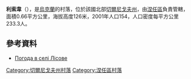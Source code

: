 {{coord|51|10|18|N|32|2|6|E|scale:100000|display=title}}

'''利索韋'''（{{lang-uk|Лісове}}），是[[烏克蘭|烏克蘭]]的村落，位於該國北部[[切爾尼戈夫州|切爾尼戈夫州]]，由[[涅任區|涅任區]]負責管轄，面積0.66平方公里，海拔高度126米，2001年人口154，人口密度每平方公里233.3人。

==參考資料==
* [http://weather.in.ua/ua/chernigovskaja/13657 Погода в селі Лісове] {{Wayback|url=http://weather.in.ua/ua/chernigovskaja/13657 |date=20200918143718 }}

[[Category:切爾尼戈夫州村落|Category:切爾尼戈夫州村落]]
[[Category:涅任區村落|Category:涅任區村落]]


{{Chernihiv-geo-stub}}